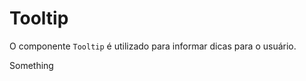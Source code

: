 

<Meta title='Data Display|Tooltip' component={Tooltip} />

# Tooltip

O componente `Tooltip` é utilizado para informar dicas para o usuário.

<Preview>
  <Story
    name='Neutral'
    parameters={{
      design: {
        type: 'figma',
        url: 'https://www.figma.com/file/O3bKxIcsj2rc1FNIRclJyT/Saturn-System?node-id=254%3A477'
      }
    }}
  >
    <ThemeProvider>
      <Tooltip variant='warning' small content='Tooltip neutro grande com duas linhas'>
        Something
      </Tooltip>
    </ThemeProvider>
  </Story>
</Preview>

<Props of={Tooltip} />
